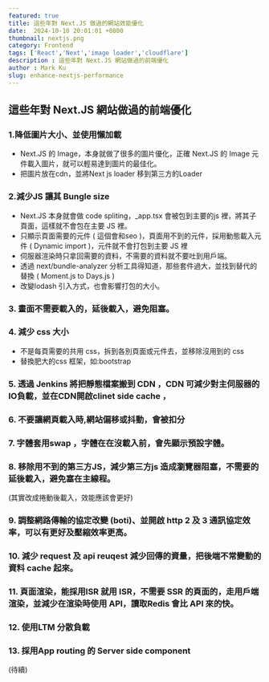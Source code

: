 ```yaml
---
featured: true
title: 這些年對 Next.JS 做過的網站效能優化
date:  2024-10-10 20:01:01 +0800
thumbnail: nextjs.png
category: Frontend
tags: ['React','Next','image loader','cloudflare']
description : 這些年對 Next.JS 網站做過的前端優化
author : Mark Ku
slug: enhance-nextjs-performance
---
```

## 這些年對 Next.JS 網站做過的前端優化
### 1.降低圖片大小、並使用懶加載
* Next.JS 的 Image，本身就做了很多的圖片優化，正確 Next.JS 的 Image 元件載入圖片，就可以輕易達到圖片的最佳化。
* 把圖片放在cdn，並將Next js loader 移到第三方的Loader 
### 2.減少JS 讓其 Bungle size 
* Next.JS 本身就會做 code spliting，_app.tsx 會被包到主要的js 裡，將其子頁面，這樣就不會包在主要 JS 裡。
* 只顯示頁面需要的元件 ( 這個會和seo )，頁面用不到的元件，採用動態載入元件 ( Dynamic import )，元件就不會打包到主要 JS 裡
* 伺服器渲染時只拿回需要的資料，不需要的資料就不要吐到用戶端。
* 透過 next/bundle-analyzer 分析工具得知道，那些套件過大，並找到替代的替換 ( Moment.js to Days.js )
* 改變lodash 引入方式，也會影響打包的大小。
### 3. 畫面不需要載入的，延後載入，避免阻塞。
### 4. 減少 css 大小 
* 不是每頁需要的共用 css，拆到各別頁面或元件去，並移除沒用到的 css 
* 替換肥大的css 框架，如:bootstrap 
### 5. 透過 Jenkins 將把靜態檔案搬到 CDN ，CDN 可減少對主伺服器的IO負載，並在CDN開啟clinet side  cache ，
### 6. 不要讓網頁載入時,網站偏移或抖動，會被扣分
### 7. 字體套用swap ，字體在在沒載入前，會先顯示預設字體。
### 8. 移除用不到的第三方JS，減少第三方js 造成瀏覽器阻塞，不需要的延後載入，避免塞在主線程。
(其實改成捲動後載入，效能應該會更好)
### 9. 調整網路傳輸的協定改變 (boti)、並開啟 http 2 及 3 通訊協定效率，可以有更好及壓縮效率更高。
### 10. 減少 request 及 api reuqest 減少回傳的資量，把後端不常變動的資料 cache 起來。
### 11. 頁面渲染，能採用ISR 就用 ISR，不需要 SSR 的頁面的，走用戶端渲染，並減少在渲染時使用 API，讀取Redis 會比 API 來的快。
### 12. 使用LTM 分散負載
### 13. 採用App routing 的 Server side component

(待續)